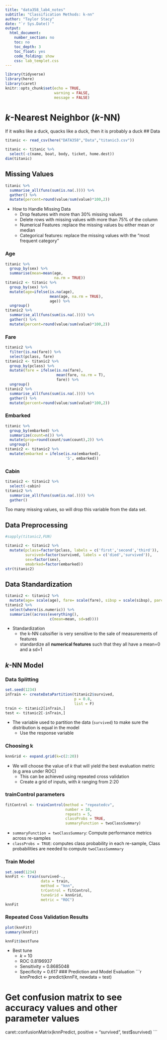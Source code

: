 ---
title: "data358_lab4_notes"
subtitle: "Classification Methods: k-nn"
author: "Taylor Stacy"
date: "`r Sys.Date()`"
output:
  html_document:
    number_section: no
    toc: no
    toc_depth: 3
    toc_float: yes
    code_folding: show
    css: lab_templet.css
---

```{r setup, include=FALSE}
library(tidyverse)
library(here)
library(caret)
knitr::opts_chunk$set(echo = TRUE,
                      warning = FALSE,
                      message = FALSE)
```
# *k*-Nearest Neighbor (*k*-NN)
  If it walks like a duck, quacks like a duck, then it is probably a duck
## Data
```{r, show_col_types = FALSE}
titanic <- read_csv(here("DATA358","Data","titanic3.csv"))

titanic <- titanic %>% 
  select(-c(name, boat, body, ticket, home.dest))
dim(titanic)
```
## Missing Values
```{r}
titanic %>% 
  summarise_all(funs(sum(is.na(.)))) %>% 
  gather() %>% 
  mutate(percent=round(value/sum(value)*100,2))
```
- How to Handle Missing Data
  - Drop features with more than 30% missing values
  - Delete rows with missing values with more than 75% of the column
  - Numerical Features :replace the missing values bu either mean or median
  - Categorical features: replace the missing values with the "most frequent category"

### Age
```{r}
titanic %>% 
  group_by(sex) %>% 
  summarise(mean=mean(age,
                      na.rm = TRUE))
titanic2 <- titanic %>% 
  group_by(sex) %>%
  mutate(age=ifelse(is.na(age),
                    mean(age, na.rm = TRUE),
                    age)) %>% 
  ungroup()
titanic2 %>% 
  summarise_all(funs(sum(is.na(.)))) %>% 
  gather() %>% 
  mutate(percent=round(value/sum(value)*100,2))
```
### Fare
```{r}
titanic2 %>% 
  filter(is.na(fare)) %>% 
  select(pclass, fare)
titanic2 <- titanic2 %>% 
  group_by(pclass) %>% 
  mutate(fare = ifelse(is.na(fare),
                       mean(fare, na.rm = T),
                       fare)) %>% 
  ungroup()
titanic2 %>% 
  summarise_all(funs(sum(is.na(.)))) %>% 
  gather() %>% 
  mutate(percent=round(value/sum(value)*100,2))
```

### Embarked
```{r}
titanic %>% 
  group_by(embarked) %>%
  summarize(count=n()) %>% 
  mutate(prop=round(count/sum(count),2)) %>% 
  ungroup()
titanic2 <- titanic2 %>% 
  mutate(embarked = ifelse(is.na(embarked),
                           'S', embarked))
```
### Cabin
```{r}
titanic2 <- titanic2 %>% 
  select(-cabin)
titanic2 %>% 
  summarise_all(funs(sum(is.na(.)))) %>% 
  gather()
```
Too many missing values, so will drop this variable from the data set.

## Data Preprocessing
```{r}
#sapply(titanic2,FUN)

titanic2 <- titanic2 %>% 
  mutate(pclass=factor(pclass, labels = c('first','second','third')),
         survived=factor(survived, labels = c('died','survived')),
         sex=factor(sex),
         emabrked=factor(embarked))
str(titanic2)
```
## Data Standardization
```{r}
titanic2 <- titanic2 %>% 
  mutate(age= scale(age), fare= scale(fare), sibsp = scale(sibsp), parch = scale(parch))
titanic2 %>% 
  select(where(is.numeric)) %>% 
  summarize((across(everything(),
                    c(mean=mean, sd=sd))))
```
- Standardization
  - the k-NN calssifier is very sensitive to the sale of measurements of features
  - standardize all **numerical features** such that they all have a mean=0 and a sd=1

## *k*-NN Model
### Data Splitting
```{r}
set.seed(1234)
inTrain <- createDataPartition(titanic2$survived,
                               p = 0.8,
                               list = F)
train <- titanic2[inTrain,]
test <- titanic2[-inTrain,]
```
- The variable used to partition the data (`survived`) to make sure the distribution is equal in the model
   - Use the response variable

### Choosing k
```{r}
knnGrid <- expand.grid(k=c(2:20))
```
- We will choose the value of *k* that will yield the best evaluation metric (e.g area under ROC)
  - This can be achieved using repeated cross validation
  - Create a grid of inputs, with *k* ranging from 2:20

### trainControl parameters
```{r}
fitControl <- trainControl(method = "repeatedcv",
                           number = 10,
                           repeats = 5,
                           classProbs = TRUE,
                           summaryFunction = twoClassSummary)
```
- `summaryFunction = twoClassSummary`: Compute performance metrics across re-samples
- `classProbs = TRUE`: computes class probability in each re-sample, Class probabilities are needed to compute `twoClassSummmary`

### Train Model
```{r}
set.seed(1234)
knnFit <- train(survived~.,
                data = train,
                method = "knn",
                trControl = fitControl,
                tuneGrid = knnGrid,
                metric = "ROC")
knnFit
```
### Repeated Coss Validation Results
```{r}
plot(knnFit)
summary(knnFit)

knnFit$bestTune
```
- Best tune
  - *k* = 10
  - ROC 0.8196937
  - Sensitivity = 0.8685048
  - Specificity = 0.617
### Prediction and Model Evaluation
```{r}
knnPredict <- predict(knnFit, newdata = test)

# Get confusion matrix to see accuracy values and other parameter values
caret::confusionMatrix(knnPredict,
                       positive = "survived",
                       test$survived)
```


